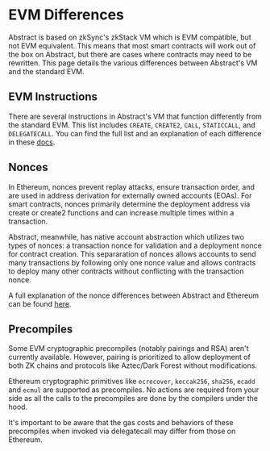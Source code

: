 # EVM Differences

Abstract is based on zkSync's zkStack VM which is EVM compatible, but not EVM equivalent.
This means that most smart contracts will work out of the box on Abstract, but there are cases where contracts may need to be rewritten.
This page details the various differences between Abstract's VM and the standard EVM.

## EVM Instructions

There are several instructions in Abstract's VM that function differently from the standard EVM.
This list includes `CREATE`, `CREATE2`, `CALL`, `STATICCALL`, and `DELEGATECALL`.
You can find the full list and an explanation of each difference in these [docs](https://docs.zksync.io/build/developer-reference/ethereum-differences/evm-instructions).

## Nonces

In Ethereum, nonces prevent replay attacks, ensure transaction order, and are used in address derivation for externally owned accounts (EOAs).
For smart contracts, nonces primarily determine the deployment address via create or create2 functions and can increase multiple times within a transaction.

Abstract, meanwhile, has native account abstraction which utilizes two types of nonces: a transaction nonce for validation and a deployment nonce for contract creation.
This separaration of nonces allows accounts to send many transactions by following only one nonce value and allows contracts to deploy many other contracts without conflicting with the transaction nonce.

A full explanation of the nonce differences between Abstract and Ethereum can be found [here](https://docs.zksync.io/build/developer-reference/ethereum-differences/nonces).

## Precompiles

Some EVM cryptographic precompiles (notably pairings and RSA) aren't currently available. However, pairing is
prioritized to allow deployment of both ZK chains and protocols like Aztec/Dark Forest without modifications.

Ethereum cryptographic primitives like `ecrecover`, `keccak256`, `sha256`, `ecadd` and `ecmul` are supported as precompiles.
No actions are required from your side as all the calls to the precompiles are done by the compilers under the hood.

It's important to be aware that the gas costs and behaviors of these precompiles when invoked via delegatecall may differ from those on Ethereum.
